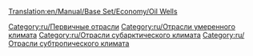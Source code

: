 [[Translation:en/Manual/Base Set/Economy/Oil Wells]]

{{ru/Промышленность| Изображение=Oilwells.png
| имя=Нефтяная скважина
| Климат=[[ru/Умеренный|Умеренный]], [[ru/Субарктический|Субарктический]], [[ru/Субтропический|Субтропический]].
| Принимает=ничего
| Производит=[[ru/Manual/Base Set/Economy/Нефть|Нефть]]
| Примечания=В умеренном климате добыча со временем уменьшается, пока скважина совсем не истощится и не закроется.
}}

{{ru/Navbox Промышленность}}

[[Category:ru/Первичные отрасли]]
[[Category:ru/Отрасли умеренного климата]]
[[Category:ru/Отрасли субарктического климата]]
[[Category:ru/Отрасли субтропического климата]]